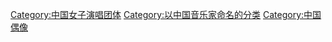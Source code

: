 [[Category:中国女子演唱团体|Category:中国女子演唱团体]]
[[Category:以中国音乐家命名的分类|Category:以中国音乐家命名的分类]]
[[Category:中国偶像|Category:中国偶像]]
